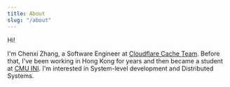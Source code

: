 ```yaml
---
title: About
slug: "/about"
---
```


Hi!

I'm Chenxi Zhang, a Software Engineer at [Cloudflare Cache Team](https://developers.cloudflare.com/cache/).
Before that, I've been working in Hong Kong for years and then became a student at [CMU INI](https://www.cmu.edu/ini/).
I'm interested in System-level development and Distributed Systems.
